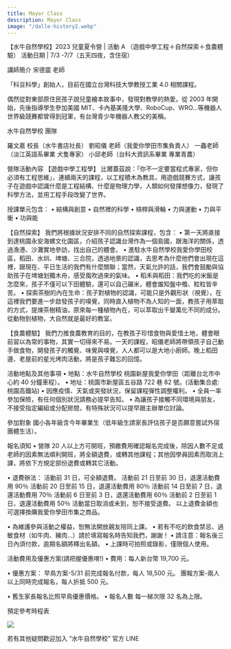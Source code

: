 ```yaml
---
title: Mayor Class
description: Mayor Class
image: "/dalle-history2.webp"
---
```


【水牛自然學校】2023 兒童夏令營 | 活動 A （遊戲中學工程＋自然探索＋食農體驗） 活動日期 | 7/3 -7/7（五天四夜，含住宿）

講師簡介
宋德震 老師

「科豆科學」創始人，目前在國立台灣科技大學教授工業 4.0 相關課程。

偶然從對東部原住⺠孩子說兒童繪本故事中，發現對教學的熱愛。從 2003 年開始，先後指導學生參加美國 MIT、卡內基美隆大學、RoboCup、WRO…等機器人世界級競賽都曾得到冠軍，有台灣⻘少年機器人教父的美稱。

水牛自然學校 團隊

羅文嘉 校長（水牛書店社長）
劉昭儀 老師（我愛你學田市集負責人）
一蟲老師（淡江英語系畢業 犬隻專家）
小邱老師（台科大資訊系畢業 專業青農）

營隊活動內容
【遊戲中學工程學】
比爾蓋茲說：「你不一定要當程式專家，但你必須有工程思維」，連續兩天的課程，以工程積木為教具，用遊戲競賽方式，讓孩子在遊戲中認識什麼是工程結構、什麼是物理力學，人類如何發揮想像力，發現了科學方法，並用工程手段改變了世界。

授課單元包含：
• 結構與創意 • 自然裡的科學 • 槓桿與滑輪 • 力與運動 • 力與平衡 • 功與能

【自然探索】
我們將根據狀況安排不同的自然探索課程，包含：
• 第一天將直接到達桃園永安海螺文化園區，介紹孩子認識台灣作為一個島國，跟海洋的關係，透過漁港、沙灘實地參訪，找出自己的體會。
• 進駐水牛自然學校我愛你學田校區，稻田、水圳、埤塘、三合院，透過地景的認識，去思考為什麼他們會出現在這裡，跟現在、平日生活的我們有什麼關聯；當然，天氣允許的話，我們會鼓勵與協助孩子在埤塘划獨木舟，感受風吹過來的氣味。
• 稻禾與稻田：我們吃的米飯是怎麼來，孩子不僅可以下田體驗，還可以自己碾米，體會誰知盤中飧、粒粒皆辛苦。
• 探索茶樹的內在生命：孩子對植物的認識，可能只是外觀形狀（視覺），在這裡我們要進一步啟發孩子的嗅覺，同時直入植物不為人知的一面，教孩子用萃取的方式，提煉茶樹精油，原來每一種植物內在，可以萃取出千變萬化不同的成分。從動物到植物，大自然就是最好的教室。

【食農體驗】
我們力推食農教育的目的，在教孩子珍惜食物與愛惜土地，體會眼前習以為常的事物，其實一切得來不易。一天的課程，昭儀老師將帶領孩子自己動手做食物，開發孩子的觸覺、味覺與嗅覺，人人都可以是大地小廚師。晚上稻田邊、老屋前的星光烤肉活動，將是孩子難忘的回憶。

活動地點及其他事項
• 地點：水牛自然學校 桃園新屋我愛你學田（距離台北市中心約 40 分鐘車程）。
• 地址：桃園市新屋區五谷路 722 巷 82 號。(活動集合處:桃園高鐵站)
• 因應疫情、天氣或突發狀況，保留課程彈性調整權利。
• 全員一率參加保險，有任何個別狀況請務必提早告知。
• 為讓孩子接觸不同環境與朋友，不接受指定編組或分配房間，有特殊狀況可以提早跟主辦單位討論。

參加對象
國小各年級含今年畢業生（低年級生請家長評估孩子是否願意嘗試外宿團體生活）。

報名須知
• 營隊 20 人以上方可開班，預繳費用確認報名完成後，除因人數不足或老師的因素無法順利開班，將全額退費，或轉其他課程；其他因學員因素而取消上課，將依下方規定部份退費或轉其它活動。

• 退費辦法：
活動前 31 日，可全額退費。
活動前 21 日至前 30 日，退還活動費用 90％
活動前 20 日至前 15 日，退還活動費用 80％
活動前 14 日至前 7 日，退還活動費用 70％
活動前 6 日至前 3 日，退還活動費用 60％
活動前 2 日至前 1 日，退還活動費用 50％
活動當日取消或未到，恕不接受退費。
以上退費金額也可選擇換購我愛你學田市集之商品。

• 為維護參與活動之權益，恕無法開放親友陪同上課。
• 若有不吃的飲食禁忌、過敏食材（如牛肉、豬肉…）請於填寫報名時告知我們，謝謝！
• 請注意：報名後三日內須付款，逾期名額將釋出名額。
• 上課時可拍照或錄影，僅限個人使用。

活動費用及優惠方案(請把握優惠唷!)
• 費用：每人新台幣 19,700 元。

• 優惠方案：
早鳥方案-5/31 前完成報名付款，每人 18,500 元。
團報方案-兩人以上同時完成報名，每人折抵 500 元。

• 舊生家長報名比照早鳥優惠價格。
• 報名人數 每一梯次限 32 名為上限。

預定參考時程表

![](/dalle-history2.webp)

若有其他疑問歡迎加入 “水牛自然學校” 官方 LINE
